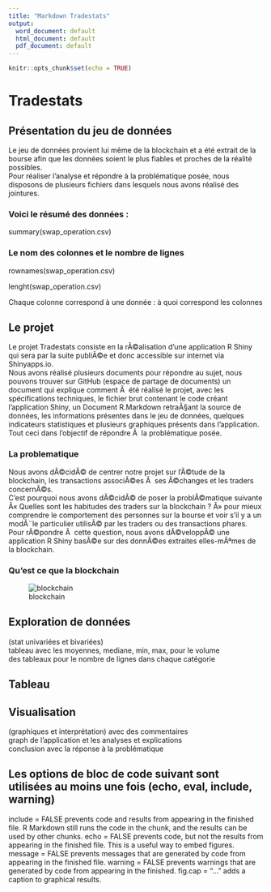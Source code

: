 ```yaml
---
title: "Markdown Tradestats"
output:
  word_document: default
  html_document: default
  pdf_document: default
---
```


```r
knitr::opts_chunk$set(echo = TRUE)
```

# Tradestats  

## Présentation du jeu de données  

Le jeu de données provient lui même de la blockchain et a été extrait de la bourse afin que les données soient le plus fiables et proches de la réalité possibles.  
Pour réaliser l'analyse et répondre à la problématique posée, nous disposons de plusieurs fichiers dans lesquels nous avons réalisé des jointures.  

### Voici le résumé des données :  

summary(swap_operation.csv)

### Le nom des colonnes et le nombre de lignes  

rownames(swap_operation.csv)

lenght(swap_operation.csv)

Chaque colonne correspond à une donnée :
 à quoi correspond les colonnes  

## Le projet  

Le projet Tradestats consiste en la rÃ©alisation d'une application R Shiny qui sera par la suite publiÃ©e et donc accessible sur internet via Shinyapps.io.  
Nous avons réalisé plusieurs documents pour répondre au sujet, nous pouvons trouver sur GitHub (espace de partage de documents) un document qui explique comment Ã  été réalisé le projet, avec les spécifications techniques, le fichier brut contenant le code créant l'application Shiny, un Document R.Markdown retraÃ§ant la source de données, les informations présentes dans le jeu de données, quelques indicateurs statistiques et plusieurs graphiques présents dans l'application. Tout ceci dans l'objectif de répondre Ã  la problématique posée.

### La problematique  

Nous avons dÃ©cidÃ© de centrer notre projet sur l'Ã©tude de la blockchain, les transactions associÃ©es Ã  ses Ã©changes et les traders concernÃ©s.  
C'est pourquoi nous avons dÃ©cidÃ© de poser la problÃ©matique suivante Â« Quelles sont les habitudes des traders sur la blockchain ? Â» pour mieux comprendre le comportement des personnes sur la bourse et voir s'il y a un modÃ¨le particulier utilisÃ© par les traders ou des transactions phares.  
Pour rÃ©pondre Ã  cette question, nous avons dÃ©veloppÃ© une application R Shiny basÃ©e sur des donnÃ©es extraites elles-mÃªmes de la blockchain.  

### Qu'est ce que la blockchain  

![blockchain](https://www.cooperative.com/news/PublishingImages/fcc-spectrum-2020-getty.jpg)

## Exploration de données  

(stat univariées et bivariées)  
tableau avec les moyennes, mediane, min, max, pour le volume  
des tableaux pour le nombre de lignes dans chaque catégorie  

## Tableau  

## Visualisation  

(graphiques et interprétation) avec des commentaires  
graph de l'application et les analyses et explications  
conclusion avec la réponse à la problématique  

## Les options de bloc de code suivant sont utilisées au moins une fois (echo, eval, include, warning)  

include = FALSE prevents code and results from appearing in the finished file. R Markdown still runs the code in the chunk, and the results can be used by other chunks.
echo = FALSE prevents code, but not the results from appearing in the finished file. This is a useful way to embed figures.
message = FALSE prevents messages that are generated by code from appearing in the finished file.
warning = FALSE prevents warnings that are generated by code from appearing in the finished.
fig.cap = "..." adds a caption to graphical results.